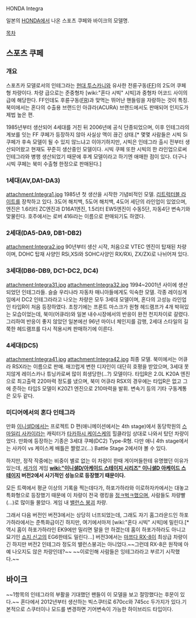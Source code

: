 HONDA Integra

일본의 [[HONDA]]에서 나온 스포츠 쿠페와 바이크의 모델명.

[[목차]]
== 스포츠 쿠페 ==
=== 개요 ===
스포츠카 모델로서의 인테그라는 [[현대 투스카니]]와 유사한 전륜구동([[FF]])의 2도어 쿠페형 차량이다. 차량 급으로는 준중형차 [wiki:"혼다 시빅" 시빅]과 중형차 어코드 사이의 급에 해당한다. FF인데도 후륜구동([[FR]])과 맞먹는 뛰어난 핸들링을 자랑하는 것이 특징. 북미에서는 혼다의 수출용 브랜드인 아큐라(ACURA) 브랜드에서도 판매되어 인지도가 제법 높은 편.

1985년부터 생산되어 4세대를 거친 뒤 2006년에 공식 단종되었으며, 이후 인테그라의 계보를 잇는 FF 쿠페가 등장하지 않아 사실상 맥이 끊긴 상태.[* 몇몇 사람들은 시빅 Si 쿠페가 후속 모델이 될 수 있지 않느냐고 이야기하지만, 시빅은 인테그라 출시 전부터 생산되어왔고 현재도 꾸준히 생산중인 모델이다. 시빅 쿠페 또한 시빅의 한 라인업으로써 인테그라와 병행 생산되었기 때문에 후계 모델이라고 하기엔 애매한 점이 있다. 더구나 시빅 쿠페는 북미 수출형 한정으로 판매된다.] 

=== 1세대(AV,DA1-DA3) ===
attachment:Integra1.jpg
1985년 첫 생산을 시작한 기념비적인 모델. [[리트럭터블 라이트]]를 장착하고 있다. 3도어 해치백, 5도어 해치백, 4도어 세단의 라인업이 있었으며, 엔진은 1.6리터 ZC엔진과 D16A1엔진, 1.5리터 EW5엔진이 수동5단, 자동4단 변속기와 맞물린다. 호주에서는 로버 416i라는 이름으로 판매되기도 하였다.

=== 2세대(DA5-DA9, DB1-DB2) ===
attachment:Integra2.jpg
90년부터 생산 시작, 처음으로 VTEC 엔진이 탑재된 차량이며, DOHC 탑재 사양인 RSi,XSi와 SOHC사양인 RX/RXi, ZX/ZXi로 나뉘어져 있다. 

=== 3세대(DB6-DB9, DC1-DC2, DC4) ===

attachment:Integra31.jpg
attachment:Integra32.jpg
1994~2001년 사이에 생산되었던 인테그라들. 슬슬 우리나라 자동차 매니아들에게도 익숙한 모델. 각종 레이싱게임에서 DC2 인테그라라고 나오는 차량은 모두 3세대 모델이며, 혼다의 고성능 라인업인 타입R이 처음 등장하였다.
초창기에는 프론트 마스크가 원형 헤드램프가 4개 박혀있는 모습이었는데, 북미(어큐라)와 일본 내수시장에서의 반응이 완전 천지차이로 갈렸다. 그리하여 반응이 좋지 않았던 일본에선 96년 마이너 체인지를 감행, 2세대 스타일의 길쭉한 헤드램프를 다시 적용시켜 판매하기에 이른다. 

=== 4세대(DC5) ===
attachment:Integra41.jpg
attachment:Integra42.jpg
최종 모델. 북미에서는 어큐라 RSX라는 이름으로 판매. 매끄럽게 변한 디자인이 대단히 호평을 받았으며, 3세대 못지않게 레이스카나 튜닝카로써 많이 희생당한(...?) 모델이다. 타입R은 2.0L K20A 엔진으로 최고출력 220마력 정도를 냈으며, 북미 어큐라 RSX의 경우에는 타입R은 없고 그에 준하는 타입S 모델이 K20Z1 엔진으로 210마력을 발휘. 변속기 등의 기타 구동계통은 모두 같다.

=== 미디어에서의 혼다 인테그라 ===
만화 [[이니셜D]]에서는 프로젝트 D 편(애니메이션에서는 4th stage)에서 동당학원의 [[스마일리 사카이]]라는 캐릭터가 [[타카하시 케이스케]]의 힐클라임 상대로 나와서 탔던 차량이었다. 만화에 등장하는 기종은 3세대 쿠페(DC2) Type-R형. 다만 애니 4th stage에서는 사카이 vs 케이스케 배틀은 짤렸고(...) Battle Stage 2에서야 볼 수 있다.

하지만, 정작 작중에는 비중이 별로 없는 이 차량이 한때 게이머들한테 유명했던 이유가 있는데, [[세가]]의 게임 '''[[wiki:"이니셜D/아케이드 스테이지 시리즈" 이니셜D 아케이드 스테이지]] 버전2에서 사기적인 성능으로 등장했기 때문이다.'''

모든 트랙에서 평균 이상의 기록을 찍는데다가, 하포가하라와 이로하자카에서는 대놓고 특화형으로 등장했기 때문에 이 차량이 전국 랭킹을 [[정ㅋ벅ㅋ]]했으며, 사람들도 차량빨(...)로 많이들 몰았다. 게임 내 [[밸런스 붕괴]] 차량.

그래서 다음 버전인 버전3에서는 상당히 너프되었는데, 그래도 자기 홈그라운드인 하포가하라에서는 준특화급이긴 하지만, 여기에서마저 [wiki:"혼다 시빅" 시빅]에 밀린다.[*  역시 홈이 하포가하라인 EK9에만 밀리면 말을 안 하겠는데 홈이 하포가하라도 아니고 묘기인 [[쇼지 신고]]의 EG6한테도 밀린다...] 버전3에서는 [[마쯔다 RX-8]]이 최상급 차량이긴 하지만 버전2 인테그라 정도의 밸런스붕괴는 아니었다.~~그런데 RX-8은 원작에 아예 나오지도 않은 차량인데?~~ ~~이로인해 사람들은 잉테그라라고 부르기 시작했다.~~

== 바이크 ==
~~1항목의 인테그라의 부활을 기대했던 팬들이 이 모델을 보고 절망했다는 후문이 있다.~~
혼다에서 2012년부터 생산하는 빅스쿠터로 670cc와 745cc 두가지가 있다.기본적으로 스쿠터이나 모드를 변경하면 기어변속이 가능한 하이브리드 타입이다.

